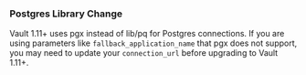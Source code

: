 ### Postgres Library Change

Vault 1.11+ uses pgx instead of lib/pq for Postgres connections. If you are
using parameters like `fallback_application_name` that pgx does not support, you
may need to update your `connection_url` before upgrading to Vault 1.11+.
